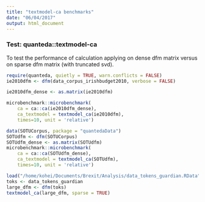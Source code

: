```yaml
---
title: "textmodel-ca benchmarks"
date: "06/04/2017"
output: html_document
---
```


### Test: quanteda::textmodel-ca 

To test the performance of calculation applying on dense dfm matrix versus on sparse dfm matrix (with truncated svd).

```r
require(quanteda, quietly = TRUE, warn.conflicts = FALSE)
ie2010dfm <- dfm(data_corpus_irishbudget2010, verbose = FALSE)

ie2010dfm_dense <- as.matrix(ie2010dfm)

microbenchmark::microbenchmark(
    ca = ca::ca(ie2010dfm_dense), 
    ca_textmodel = textmodel_ca(ie2010dfm),
    times=10, unit = 'relative')
```

```r
data(SOTUCorpus, package = "quantedaData")
SOTUdfm <- dfm(SOTUCorpus)
SOTUdfm_dense <- as.matrix(SOTUdfm)
microbenchmark::microbenchmark(
    ca = ca::ca(SOTUdfm_dense), 
    ca_textmodel = textmodel_ca(SOTUdfm),
    times=10, unit = 'relative')
```

    
```r
load("/home/kohei/Documents/Brexit/Analysis/data_tokens_guardian.RData")
toks <- data_tokens_guardian
large_dfm <- dfm(toks)
textmodel_ca(large_dfm, sparse = TRUE)
```

